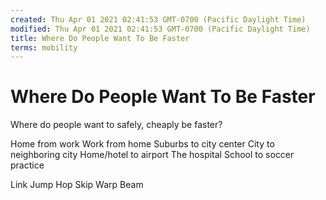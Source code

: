 ```yaml
---
created: Thu Apr 01 2021 02:41:53 GMT-0700 (Pacific Daylight Time)
modified: Thu Apr 01 2021 02:41:53 GMT-0700 (Pacific Daylight Time)
title: Where Do People Want To Be Faster
terms: mobility
---
```


# Where Do People Want To Be Faster

Where do people want to safely, cheaply be faster?

Home from work
Work from home
Suburbs to city center
City to neighboring city
Home/hotel to airport
The hospital
School to soccer practice

Link
Jump
Hop
Skip
Warp
Beam
